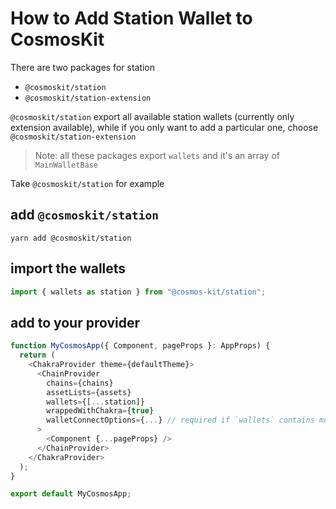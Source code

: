 # How to Add Station Wallet to CosmosKit

There are two packages for station

- `@cosmoskit/station`
- `@cosmoskit/station-extension`

`@cosmoskit/station` export all available station wallets (currently only extension available), while if you only want to add a particular one, choose `@cosmoskit/station-extension`

> Note: all these packages export `wallets` and it's an array of `MainWalletBase`

Take `@cosmoskit/station` for example

## add `@cosmoskit/station`

```
yarn add @cosmoskit/station
```

## import the wallets

```js
import { wallets as station } from "@cosmos-kit/station";
```

## add to your provider

```js
function MyCosmosApp({ Component, pageProps }: AppProps) {
  return (
    <ChakraProvider theme={defaultTheme}>
      <ChainProvider
        chains={chains}
        assetLists={assets}
        wallets={[...station]}
        wrappedWithChakra={true}
        walletConnectOptions={...} // required if `wallets` contains mobile wallets
      >
        <Component {...pageProps} />
      </ChainProvider>
    </ChakraProvider>
  );
}

export default MyCosmosApp;
```
